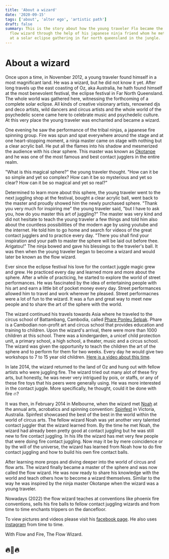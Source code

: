 ```yaml
---
title: 'About a wizard'
date: '2020-09-15'
tags: ['about', 'alter ego', 'artistic path']
draft: false
summary: This is the story about how the young traveler Flo became the
  flow wizard through the help of his japanese ninja friend whom he met
  at a solar eclipse gathering in far north queensland in the jungle.
---
```


# About a wizard

Once upon a time, in November 2012, a young traveler 
found himself in a most magnificant land. He was a wizard, but he did not know it yet.
After long travels up the east coasting of Oz, aka Australia, he hath found himself
at the most benevolent festival, the eclipse festival in Far North Queensland.
The whole world was gathered here, witnessing the forthcoming of a complete solar eclipse.
All kinds of creative visionary artists, renowned djs and deco artists, wild
dancers and circus artists and the whole world of the psychedelic scene came
here to celebrate music and psychedelic culture.
At this very place the young traveler was enchanted and became a wizard.

One evening he saw the performance of the tribal ninjas, a japanese fire spinning group.
Fire was spun and spat everywhere around the stage and at one heart-stopping moment,
a ninja master came on stage with nothing but a clear acrylic ball. He put all the flames
into his shadow and mesmerized the audience with his clear sphere.
This master was known as <a
href='https://en.okotanpe.com/about'>Okotanpe</a> and he was one of the
most famous and best contact jugglers in the entire realm.

"What is this magical sphere?" the young traveler
thought. "How can it be so simple and yet so complex?
How can it be so mysterious and yet so clear?
How can it be so magical and yet so real?"

Determined to learn more about this sphere, the young traveler went to the next
juggling shop at the festival, bought a clear acrylic ball, went back to the
master and proudly showed him the newly purchased sphere.
"Thank you very much for inspiring me" the young traveler said, "but I have
to ask you, how do you master this art of juggling?"
The master was very kind and did not hesitate to teach the young traveler a few things
and told him also about the countless possibilities of the modern age by using
youtube and the internet.
He told him to go home and search for videos of the great contact jugglers and to
practice every day. "There you shall find your inspiration and your path to
master the sphere will be laid out before thee. Arigatou!" The ninja bowed and
gave his blessings to the traveler's ball. It was then when the young traveler
began to become a wizard and would later be known as the flow wizard.

Ever since the eclipse festival his love for the contact juggle magic grew and
grew. He practiced every day and learned more and more about the sphere.
After a while of practicing, he started to explore the world of street performances.
He was fascinated by the idea of entertaining people with his art and earn a
little bit of pocket money every day. Street performances allowed him to travel
and work wherever he pleased. Street performacnes were a lot of fun to the
wizard. It was a fun and great way to meet new people
and to share the art of the sphere with the world.

The wizard continued his travels towards Asia where he traveled to the circus
school of Battambang, Cambodia, called <a
  href='https://phareps.org/about-us/'>Phare Ponleu Selpak</a>. Phare is a Cambodian
non-profit art and circus school that provides education and training to children.
Upon the wizard's arrival, there were more than 1000 children at this school. There
was a kindergarden, a unicef child protection unit, a primary school, a high
school, a theater, music and a circus school. The wizard was given the opportunity
to teach the children the art of the sphere and to perform for them for two weeks.
Every day he would give two workshops to 7 to 15 year old children. 
<a
  href='https://www.youtube.com/watch?v=Yu1N1Y-El7I'>Here is a video about this time</a>.


In late 2014, the wizard returned to the land of Oz and hung out with fellow
artists who were juggling fire. The wizard tried out many alot of these firy arts,
but honestly, he was never very intrigued by pois, or staffs, or any of these fire toys
that his peers were generally using. He was more interested in the contact juggle.
More specifically, he thought, could it be done with fire 🔥?

It was then, in February 2014 in Melbourne, when the wizard met <a
  href='https://www.facebook.com/noah.weigel'>Noah</a> at the annual arts,
acrobatics and spinning convention: <a
  href='https://www.spincircus.com/aboutspinfestival/'>Spinfest</a> in Victoria, Australia.
Spinfest showcased the best of the best in the world within the world of circus arts.
The fellow wizard Noah was yet another very talented contact juggler that the
wizard learned from. By the time he met Noah, the wizard had already been
pretty good at contact juggling but he was still new to fire contact juggling.
In his life the wizard has met very few people that were doing fire contact
juggling. Now may it be by mere coincidence or by the will of the universe, the wizard
has learned from Noah how to do fire contact juggling and how to build his own
fire contact balls.

After learning more props and diving deeper into the world of circus and flow arts.
The wizard finally became a master of the sphere and was now called the flow wizard.
He was now ready to share his knowledge with the world and teach others how to
become a wizard themselves. Similar to the way he was inspired by the ninja master
Okotanpe when the wizard was a young traveler.

Nowadays (2022) the flow wizard teaches at conventions like phoenix fire
conventions, sells his fire balls to fellow contact juggling wizards and
from time to time enchants trippers on the dancefloor.

To view pictures and videos please visit his <a
  href='http://facebook.com/theflowizard'>facebook page</a>.
He also uses <a href='https://www.instagram.com/the_flow_wizard/'>instagram</a> from time to time.

With Flow and Fire, The Flow Wizard.

## 🔥🔮🔥

